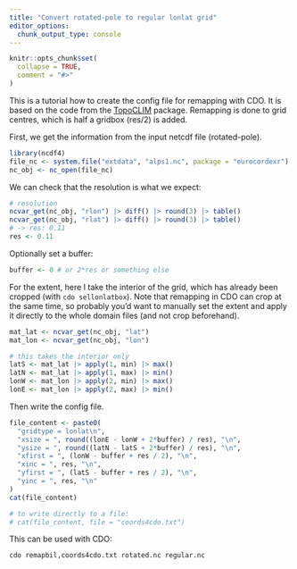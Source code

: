 ```yaml
---
title: "Convert rotated-pole to regular lonlat grid"
editor_options: 
  chunk_output_type: console
---
```


```r
knitr::opts_chunk$set(
  collapse = TRUE,
  comment = "#>"
)
```

This is a tutorial how to create the config file for remapping with CDO. It is based on the code from the [TopoCLIM](https://github.com/joelfiddes/topoCLIM/blob/master/tclim/esgf_post.py) package. Remapping is done to grid centres, which is half a gridbox (res/2) is added.

First, we get the information from the input netcdf file (rotated-pole).

```r
library(ncdf4)
file_nc <- system.file("extdata", "alps1.nc", package = "eurocordexr")
nc_obj <- nc_open(file_nc)
```


We can check that the resolution is what we expect:

```r
# resolution
ncvar_get(nc_obj, "rlon") |> diff() |> round(3) |> table()
ncvar_get(nc_obj, "rlat") |> diff() |> round(3) |> table()
# -> res: 0.11
res <- 0.11
```

Optionally set a buffer:
```r
buffer <- 0 # or 2*res or something else
```

For the extent, here I take the interior of the grid, which has already been cropped (with `cdo sellonlatbox`). Note that remapping in CDO can crop at the same time, so probably you'd want to manually set the extent and apply it directly to the whole domain files (and not crop beforehand).

```r
mat_lat <- ncvar_get(nc_obj, "lat")
mat_lon <- ncvar_get(nc_obj, "lon")

# this takes the interior only
latS <- mat_lat |> apply(1, min) |> max()
latN <- mat_lat |> apply(1, max) |> min()
lonW <- mat_lon |> apply(2, min) |> max()
lonE <- mat_lon |> apply(2, max) |> min()
```



Then write the config file.

```r
file_content <- paste0(
  "gridtype = lonlat\n",
  "xsize = ", round((lonE - lonW + 2*buffer) / res), "\n",
  "ysize = ", round((latN - latS + 2*buffer) / res), "\n",
  "xfirst = ", (lonW - buffer + res / 2), "\n",
  "xinc = ", res, "\n",
  "yfirst = ", (latS - buffer + res / 2), "\n",
  "yinc = ", res, "\n"
)
cat(file_content)

# to write directly to a file:
# cat(file_content, file = "coords4cdo.txt")

```

This can be used with CDO:
```bash
cdo remapbil,coords4cdo.txt rotated.nc regular.nc
```

